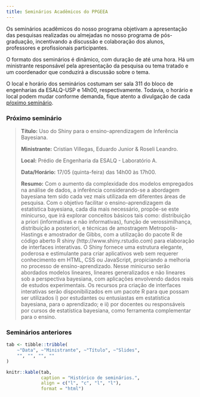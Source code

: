 ```yaml
---
title: Seminários Acadêmicos do PPGEEA
---
```


Os seminários acadêmicos do nosso programa objetivam a apresentação das
pesquisas realizadas ou almejadas no nosso programa de pós-graduação,
incentivando a discussão e colaboração dos alunos, professores e
profissionais participantes.

O formato dos seminários é dinâmico, com duração de até uma hora. Há
um ministrante responsável pela apresentação da pesquisa ou tema tratado
e um coordenador que conduzirá a discussão sobre o tema.

O local e horário dos seminários costumam ser sala 311 do bloco de
engenharias da ESALQ-USP e 14h00, respectivamente. Todavia, o horário e
local podem mudar conforme demanda, fique atento a divulgação de cada
[pŕoximo seminário](#proximo-seminario).

### Próximo seminário ###

> **Título:** Uso do Shiny para o ensino-aprendizagem de Inferência
> Bayesiana.
>
> **Ministrante:** Cristian Villegas, Eduardo Junior \& Roseli Leandro.
>
> **Local:** Prédio de Engenharia da ESALQ - Laboratório A.
>
> **Data/Horário:** 17/05 (quinta-feira) das 14h00 às 17h00.
>
> **Resumo:** Com o aumento da complexidade dos modelos empregados na
> análise de dados, a inferência considerando-se a abordagem bayesiana
> tem sido cada vez mais utilizada em diferentes áreas de pesquisa. Com
> o objetivo facilitar o ensino-aprendizagem da estatística bayesiana,
> cada dia mais necessário, propõe-se este minicurso, que irá explorar
> conceitos básicos tais como: distribuição a priori (informativas e não
> informativas), função de verossimilhança, distribuição a posteriori, e
> técnicas de amostragem Metropolis-Hastings e amostrador de Gibbs, com
> a utilização do pacote R de código aberto R shiny
> (http://www.shiny.rstudio.com) para elaboração de interfaces
> interativas. O Shiny fornece uma estrutura elegante, poderosa e
> estimulante para criar aplicativos web sem requerer conhecimento em
> HTML, CSS ou JavaScript, propiciando a melhoria no processo de
> ensino-aprendizado. Nesse minicurso serão abordados modelos lineares,
> lineares generalizados e não lineares sob a perspectiva bayesiana, com
> aplicações envolvendo dados reais de estudos experimentais. Os
> recursos pra criação de interfaces interativas serão disponibilizados
> em um pacote R para que possam ser utilizados i) por estudantes ou
> entusiastas em estatística bayesiana, para o aprendizado; e ii) por
> docentes ou responsáveis por cursos de estatística bayesiana, como
> ferramenta complementar para o ensino.


### Seminários anteriores ###


```r

tab <- tibble::tribble(
    ~"Data", ~"Ministrante", ~"Título", ~"Slides",
    "", "", "", ""
)

knitr::kable(tab,
             caption = "Histórico de seminários.",
             align = c("l", "c", "l", "l"),
             format = "html")

```
